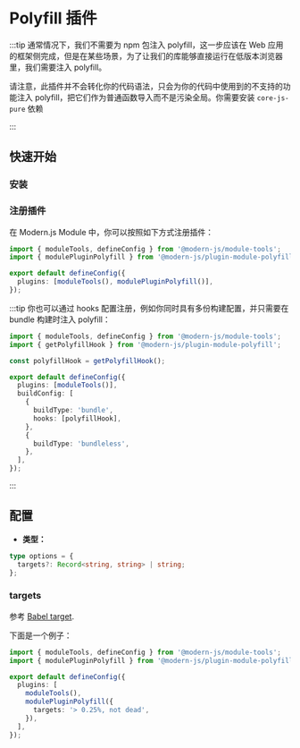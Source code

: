# Polyfill 插件

:::tip
通常情况下，我们不需要为 npm 包注入 polyfill，这一步应该在 Web 应用的框架侧完成，但是在某些场景，为了让我们的库能够直接运行在低版本浏览器里，我们需要注入 polyfill。

请注意，此插件并不会转化你的代码语法，只会为你的代码中使用到的不支持的功能注入 polyfill，把它们作为普通函数导入而不是污染全局。你需要安装 `core-js-pure` 依赖

:::

## 快速开始

### 安装


<PackageManagerTabs command="add @modern-js/plugin-module-polyfill -D" />

### 注册插件

在 Modern.js Module 中，你可以按照如下方式注册插件：

```ts
import { moduleTools, defineConfig } from '@modern-js/module-tools';
import { modulePluginPolyfill } from '@modern-js/plugin-module-polyfill';

export default defineConfig({
  plugins: [moduleTools(), modulePluginPolyfill()],
});
```

:::tip
你也可以通过 hooks 配置注册，例如你同时具有多份构建配置，并只需要在 bundle 构建时注入 polyfill：

```ts
import { moduleTools, defineConfig } from '@modern-js/module-tools';
import { getPolyfillHook } from '@modern-js/plugin-module-polyfill';

const polyfillHook = getPolyfillHook();

export default defineConfig({
  plugins: [moduleTools()],
  buildConfig: [
    {
      buildType: 'bundle',
      hooks: [polyfillHook],
    },
    {
      buildType: 'bundleless',
    },
  ],
});
```

:::

## 配置

- **类型：**

```ts
type options = {
  targets?: Record<string, string> | string;
};
```

### targets

参考 [Babel target](https://babeljs.io/docs/options#targets).

下面是一个例子：

```ts
import { moduleTools, defineConfig } from '@modern-js/module-tools';
import { modulePluginPolyfill } from '@modern-js/plugin-module-polyfill';

export default defineConfig({
  plugins: [
    moduleTools(),
    modulePluginPolyfill({
      targets: '> 0.25%, not dead',
    }),
  ],
});
```
